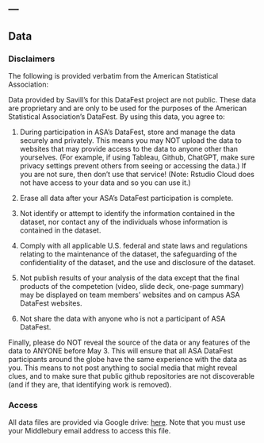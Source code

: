 ---
---

## Data

### Disclaimers

The following is provided verbatim from the American Statistical Association:

Data provided by Savill's for this DataFest project are not public. These data are proprietary and are only to be used for the purposes of the American Statistical Association’s DataFest. By using this data, you agree to:

1. During participation in ASA's DataFest, store and manage the data securely and privately. This means you may NOT upload the data to websites that may provide access to the data to anyone other than yourselves. (For example, if using Tableau, Github, ChatGPT, make sure privacy settings prevent others from seeing or accessing the data.) If you are not sure, then don't use that service! (Note: Rstudio Cloud does not have access to your data and so you can use it.)

2. Erase all data after your ASA's DataFest participation is complete.

3. Not identify or attempt to identify the information contained in the dataset, nor contact any of the individuals whose information is contained in the dataset.

4. Comply with all applicable U.S. federal and state laws and regulations relating to the maintenance of the dataset, the safeguarding of the confidentiality of the dataset, and the use and disclosure of the dataset.

5. Not publish results of your analysis of the data except that the final products of the competetion (video, slide deck, one-page summary) may be displayed on team members' websites and on campus ASA DataFest websites.

6. Not share the data with anyone who is not a participant of ASA DataFest.

Finally, please do NOT reveal the source of the data or any features of the data to ANYONE before May 3. This will ensure that all ASA DataFest participants around the globe have the same experience with the data as you. This means to not post anything to social media that might reveal clues, and to make sure that public github repositories are not discoverable (and if they are, that identifying work is removed).

### Access

All data files are provided via Google drive: [here](https://drive.google.com/drive/folders/1TMgQTMTkAWM72i2yW8BevfgPlMxIYmMz?usp=drive_link). Note that you must use your Middlebury email address to access this file.  